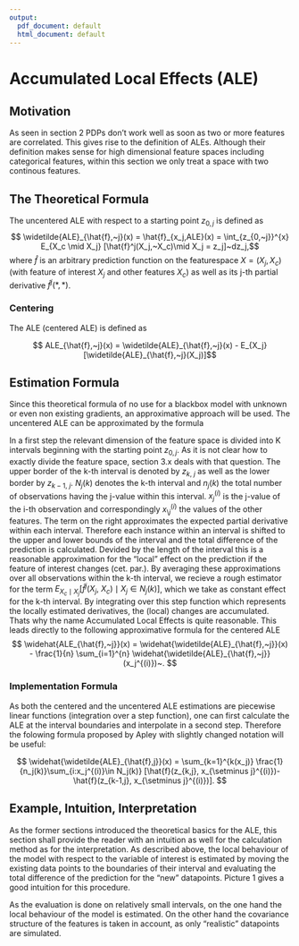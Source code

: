 ```yaml
---
output:
  pdf_document: default
  html_document: default
---
```

# Accumulated Local Effects (ALE) 




## Motivation

As seen in section 2 PDPs don't work well as soon as two or more features are correlated. This gives rise to the definition of ALEs. Although their definition makes sense for high dimensional feature spaces including categorical features, within this section we only treat a space with two continous features. 

## The Theoretical Formula 

The uncentered ALE with respect to a starting point $z_{0, j}$ is defined as
$$  \widetilde{ALE}_{\hat{f},~j}(x) = \hat{f}_{x_j,ALE}(x) = \int_{z_{0,~j}}^{x} E_{X_c \mid X_j} [\hat{f}^j(X_j,~X_c)\mid X_j = z_j]~dz_j,$$
where $\hat{f}$ is an arbitrary prediction function on the featurespace $X = (X_j,X_c)$ (with feature of interest $X_j$ and other features $X_c$) as well as its j-th partial derivative $\hat{f}^j(*,*)$.

### Centering

The ALE (centered ALE) is defined as

$$  ALE_{\hat{f},~j}(x) = \widetilde{ALE}_{\hat{f},~j}(x) - E_{X_j}[\widetilde{ALE}_{\hat{f},~j}(X_j)]$$ 


## Estimation Formula 

Since this theoretical formula of no use for a blackbox model with unknown or even non existing gradients, an approximative approach will be used.
The uncentered ALE can be approximated by the formula 

<!-- $$ \widehat{\widetilde{ALE}_{\hat{f},j}}(x) = \int_{z_{0,j}}^{x} \sum_{k=1}^{K}   \mathbb(1)_{]z_{k-1,~j},~z_{k,~j}]}(x_j) ~ \frac{1}{n_j(k)}\sum_{i:x_j^{(i)}\in N_j(k)} \frac{[\hat{f}(z_{k,j}, x_{\setminus j}^{(i)})-\hat{f}(z_{k-1,j}, x_{\setminus j}^{(i)})]}{z_{k,~j}-z_{k-1,~j}}~dx_j~.  $$ -->

In a first step the relevant dimension of the feature space is divided into K intervals beginning with the starting point $z_{0, j}$. As it is not clear how to exactly divide the feature space, section 3.x deals with that question. The upper border of the k-th interval is denoted by $z_{k, ~j}$ as well as the lower border by $z_{k-1, ~j}$. $N_j(k)$ denotes the k-th interval and $n_j(k)$ the total number of observations having the j-value within this interval. $x_j^{(i)}$ is the j-value of the i-th observation and correspondingly $x_{\setminus j}^{(i)}$ the values of the other features. The term on the right approximates the expected partial derivative within each interval. 
Therefore each instance within an interval is shifted to the upper and lower bounds of the interval and the total difference of the prediction is calculated. Devided by the length of the interval this is a reasonable approximation for the "local" effect on the prediction if the feature of interest changes (cet. par.).
By averaging these approximations over all observations within the k-th interval, we recieve a rough estimator for the term $E_{X_c \mid X_j} [\hat{f}^j(X_j,~X_c)\mid X_j \in N_j(k)]$, which we take as constant effect for the k-th interval. 
By integrating over this step function which represents the locally estimated derivatives, the (local) changes are accumulated. Thats why the name Accumulated Local Effects is quite reasonable.
This leads directly to the following approximative formula for the centered ALE
$$   \widehat{ALE_{\hat{f},~j}}(x) = \widehat{\widetilde{ALE}_{\hat{f},~j}}(x) - \frac{1}{n} \sum_{i=1}^{n} \widehat{\widetilde{ALE}_{\hat{f},~j}}(x_j^{(i)})~. 
 $$


### Implementation Formula

As both the centered and the uncentered ALE estimations are piecewise linear functions (integration over a step function), one can first calculate the ALE at the interval boundaries and interpolate in a second step. Therefore the folowing formula proposed by Apley with slightly changed notation will be useful:

$$  \widehat{\widetilde{ALE}_{\hat{f},j}}(x) =  \sum_{k=1}^{k(x_j)}   \frac{1}{n_j(k)}\sum_{i:x_j^{(i)}\in N_j(k)} [\hat{f}(z_{k,j}, x_{\setminus j}^{(i)})-\hat{f}(z_{k-1,j}, x_{\setminus j}^{(i)})].  $$

## Example, Intuition, Interpretation

As the former sections introduced the theoretical basics for the ALE, this section shall provide the reader with an intuition as well for the calculation method as for the interpretation. As described above, the local behaviour of the model with respect to the variable of interest is estimated by moving the existing data points to the boundaries of their interval and evaluating the total difference of the prediction for the "new" datapoints. Picture 1 gives a good intuition for this procedure. 


As the evaluation is done on relatively small intervals, on the one hand the local behaviour of the model is estimated. On the other hand the covariance structure of the features is taken in account, as only "realistic" datapoints are simulated.
